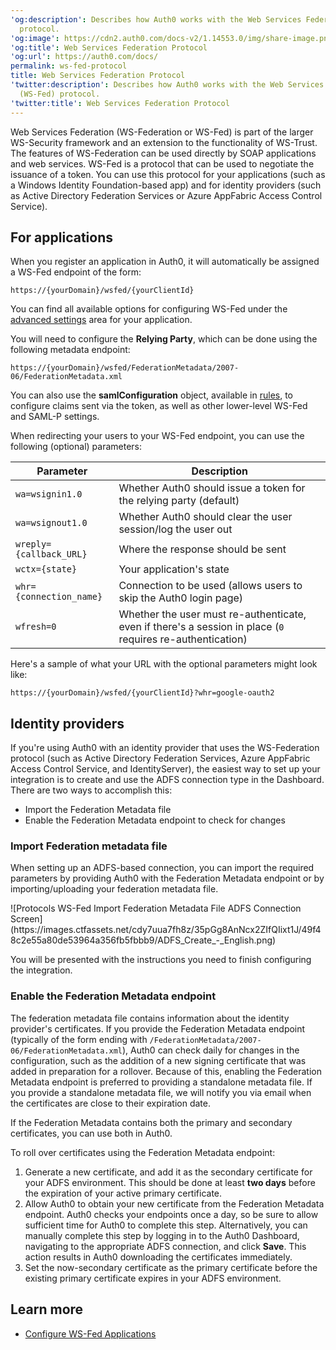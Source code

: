 ---
'og:description': Describes how Auth0 works with the Web Services Federation (WS-Fed)
  protocol.
'og:image': https://cdn2.auth0.com/docs-v2/1.14553.0/img/share-image.png
'og:title': Web Services Federation Protocol
'og:url': https://auth0.com/docs/
permalink: ws-fed-protocol
title: Web Services Federation Protocol
'twitter:description': Describes how Auth0 works with the Web Services Federation
  (WS-Fed) protocol.
'twitter:title': Web Services Federation Protocol
---
Web Services Federation (WS-Federation or <Tooltip tip="Web Service Federation (WS-Fed): Protocol for managing user identities across domains." cta="View Glossary" href="/docs/glossary?term=WS-Fed">WS-Fed</Tooltip>) is part of the larger WS-Security framework and an extension to the functionality of WS-Trust. The features of WS-Federation can be used directly by SOAP applications and web services. WS-Fed is a protocol that can be used to negotiate the issuance of a token. You can use this protocol for your applications (such as a Windows Identity Foundation-based app) and for <Tooltip tip="Identity Provider (IdP): Service that stores and manages digital identities." cta="View Glossary" href="/docs/glossary?term=identity+providers">identity providers</Tooltip> (such as Active Directory Federation Services or Azure AppFabric Access Control Service).

## For applications

When you register an application in Auth0, it will automatically be assigned a WS-Fed endpoint of the form:

`https://{yourDomain}/wsfed/{yourClientId}`

You can find all available options for configuring WS-Fed under the [advanced settings](https://manage.auth0.com/#/applications/{yourClientId}/settings) area for your application.

You will need to configure the **<Tooltip tip="Relying Party: Entity (such as a service or application) that depends on a third-party identity provider to authenticate a user." cta="View Glossary" href="/docs/glossary?term=Relying+Party">Relying Party</Tooltip>**, which can be done using the following metadata endpoint:

`https://{yourDomain}/wsfed/FederationMetadata/2007-06/FederationMetadata.xml`

You can also use the **samlConfiguration** object, available in [rules](/docs/customize/rules), to configure claims sent via the token, as well as other lower-level WS-Fed and <Tooltip tip="Security Assertion Markup Language (SAML): Standardized protocol allowing two parties to exchange authentication information without a password." cta="View Glossary" href="/docs/glossary?term=SAML">SAML</Tooltip>-P settings.

When redirecting your users to your WS-Fed endpoint, you can use the following (optional) parameters:

<table class="table"><thead>
<tr>
<th>Parameter</th>
<th>Description</th>
</tr>
</thead>
<tbody>
<tr>
<td><code>wa=wsignin1.0</code></td>
<td>Whether Auth0 should issue a token for the relying party (default)</td>
</tr>
<tr>
<td><code>wa=wsignout1.0</code></td>
<td>Whether Auth0 should clear the user session/log the user out</td>
</tr>
<tr>
<td><code>wreply={callback_URL}</code></td>
<td>Where the response should be sent</td>
</tr>
<tr>
<td><code>wctx={state}</code></td>
<td>Your application's state</td>
</tr>
<tr>
<td><code>whr={connection_name}</code></td>
<td>Connection to be used (allows users to skip the Auth0 login page)</td>
</tr>
<tr>
<td><code>wfresh=0</code></td>
<td>Whether the user must re-authenticate, even if there's a session in place (<code>0</code> requires re-authentication)</td>
</tr>
</tbody>
</table>

Here's a sample of what your URL with the optional parameters might look like:

`https://{yourDomain}/wsfed/{yourClientId}?whr=google-oauth2`

## Identity providers

If you're using Auth0 with an identity provider that uses the WS-Federation protocol (such as Active Directory Federation Services, Azure AppFabric Access Control Service, and IdentityServer), the easiest way to set up your integration is to create and use the ADFS connection type in the Dashboard. There are two ways to accomplish this:

* Import the Federation Metadata file
* Enable the Federation Metadata endpoint to check for changes

### Import Federation metadata file

When setting up an ADFS-based connection, you can import the required parameters by providing Auth0 with the Federation Metadata endpoint or by importing/uploading your federation metadata file.

<Frame>![Protocols WS-Fed Import Federation Metadata File ADFS Connection Screen](https://images.ctfassets.net/cdy7uua7fh8z/35pGg8AnNcx2ZIfQIixt1J/49f48c2e55a80de53964a356fb5fbbb9/ADFS_Create_-_English.png)</Frame>

You will be presented with the instructions you need to finish configuring the integration.

### Enable the Federation Metadata endpoint

The federation metadata file contains information about the identity provider's certificates. If you provide the Federation Metadata endpoint (typically of the form ending with `/FederationMetadata/2007-06/FederationMetadata.xml`), Auth0 can check daily for changes in the configuration, such as the addition of a new signing certificate that was added in preparation for a rollover. Because of this, enabling the Federation Metadata endpoint is preferred to providing a standalone metadata file. If you provide a standalone metadata file, we will notify you via email when the certificates are close to their expiration date.

If the Federation Metadata contains both the primary and secondary certificates, you can use both in Auth0.

To roll over certificates using the Federation Metadata endpoint:

1. Generate a new certificate, and add it as the secondary certificate for your ADFS environment. This should be done at least **two days** before the expiration of your active primary certificate.
2. Allow Auth0 to obtain your new certificate from the Federation Metadata endpoint. Auth0 checks your endpoints once a day, so be sure to allow sufficient time for Auth0 to complete this step.
   Alternatively, you can manually complete this step by logging in to the Auth0 Dashboard, navigating to the appropriate ADFS connection, and click **Save**. This action results in Auth0 downloading the certificates immediately.
3. Set the now-secondary certificate as the primary certificate before the existing primary certificate expires in your ADFS environment.

##

## Learn more

* [Configure WS-Fed Applications](/docs/get-started/applications/configure-ws-fed-applications)